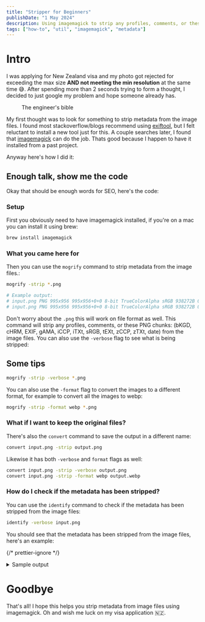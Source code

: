 ```yaml
---
title: "Stripper for Beginners"
publishDate: "1 May 2024"
description: Using imagemagick to strip any profiles, comments, or these PNG chunks: (bKGD,cHRM,EXIF,gAMA,iCCP,iTXt,sRGB,tEXt,zCCP,zTXt,date) from image files
tags: ["how-to", "util", "imagemagick", "metadata"]
---
```



# Intro

I was applying for New Zealand visa and my photo got rejected for exceeding the max size **AND not meeting the min resolution** at the same time 😅.
After spending more than 2 seconds trying to form a thought, I decided to just google my problem and hope someone already has.

<figure>
	<Picture
		src={copas}
		formats={["avif", "webp"]}
		alt="A photo of a fictious book cover mocking programmer's habit of copy-pasting code from stackoverflow"
	/>
	<figcaption class="text-center">The engineer's bible</figcaption>
</figure>

My first thought was to look for something to strip metadata from the image files. I found most stackoverflow/blogs
recommend using [exiftool](https://exiftool.org/), but I felt reluctant to install a new tool just for
this. A couple searches later, I found that [imagemagick](https://imagemagick.org/index.php) can do the
job. Thats good because I happen to have it installed from a past project.

Anyway here's how I did it:

## Enough talk, show me the code

Okay that should be enough words for SEO, here's the code:

### Setup

First you obviously need to have imagemagick installed, if you're on a mac you can install it using brew:

```sh
brew install imagemagick
```

### What you came here for

Then you can use the `mogrify` command to strip metadata from the image files.:

```sh
mogrify -strip *.png

# Example output:
# input.png PNG 995x956 995x956+0+0 8-bit TrueColorAlpha sRGB 938272B 0.040u 0:00.028
# input.png PNG 995x956 995x956+0+0 8-bit TrueColorAlpha sRGB 938272B 0.160u 0:00.159
```

Don't worry about the `.png` this will work on file format as well.
This command will strip any profiles, comments, or these PNG chunks: (bKGD, cHRM, EXIF, gAMA, iCCP, iTXt, sRGB, tEXt, zCCP, zTXt, date) from the image files.
You can also use the `-verbose` flag to see what is being stripped:

## Some tips

```sh
mogrify -strip -verbose *.png
```

You can also use the `-format` flag to convert the images to a different format, for example to convert all the images to webp:

```sh
mogrify -strip -format webp *.png
```

### What if I want to keep the original files?

There's also the `convert` command to save the output in a different name:

```sh
convert input.png -strip output.png
```

Likewise it has both `-verbose` and `format` flags as well:

```sh
convert input.png -strip -verbose output.png
convert input.png -strip -format webp output.webp
```

### How do I check if the metadata has been stripped?

You can use the `identify` command to check if the metadata has been stripped from the image files:

```sh
identify -verbose input.png
```

You should see that the metadata has been stripped from the image files, here's an example:

{/* prettier-ignore */}
<details style="max-height:480px;overflow-x:hidden;">
  <summary>Sample output</summary>

```sh
Image:
  Filename: copas.png
  Permissions: rw-r--r--
  Format: PNG (Portable Network Graphics)
  Mime type: image/png
  Class: DirectClass
  Geometry: 995x956+0+0
  Units: Undefined
  Colorspace: sRGB
  Type: TrueColorAlpha
  Endianness: Undefined
  Depth: 8-bit
  Channels: 4.0
  Channel depth:
    Red: 8-bit
    Green: 8-bit
    Blue: 8-bit
    Alpha: 1-bit
  Channel statistics:
    Pixels: 951220
    Red:
      min: 0  (0)
      max: 255 (1)
      mean: 157.46 (0.617489)
      median: 229 (0.898039)
      standard deviation: 110.821 (0.434593)
      kurtosis: -1.58947
      skewness: -0.493305
      entropy: 0.611703
    Green:
      min: 0  (0)
      max: 255 (1)
      mean: 197.068 (0.772817)
      median: 234 (0.917647)
      standard deviation: 66.679 (0.261486)
      kurtosis: 0.0415249
      skewness: -0.909079
      entropy: 0.604423
    Blue:
      min: 0  (0)
      max: 255 (1)
      mean: 191.779 (0.752075)
      median: 230 (0.901961)
      standard deviation: 70.4805 (0.276394)
      kurtosis: -0.512684
      skewness: -0.729027
      entropy: 0.611983
    Alpha:
      min: 255  (1)
      max: 255 (1)
      mean: 255 (1)
      median: 255 (1)
      standard deviation: 0 (0)
      kurtosis: 0
      skewness: 0
      entropy: 0
  Image statistics:
    Overall:
      min: 0  (0)
      max: 255 (1)
      mean: 200.327 (0.785595)
      median: 237 (0.929412)
      standard deviation: 61.9952 (0.243118)
      kurtosis: -0.515157
      skewness: -0.532853
      entropy: 0.457027
  Rendering intent: Perceptual
  Gamma: 0.454545
  Chromaticity:
    red primary: (0.64,0.33,0.03)
    green primary: (0.3,0.6,0.1)
    blue primary: (0.15,0.06,0.79)
    white point: (0.3127,0.329,0.3583)
  Matte color: grey74
  Background color: white
  Border color: srgb(223,223,223)
  Transparent color: black
  Interlace: None
  Intensity: Undefined
  Compose: Over
  Page geometry: 995x956+0+0
  Dispose: Undefined
  Iterations: 0
  Compression: Zip
  Orientation: TopLeft
  Properties:
    date:create: 2024-05-01T09:55:25+00:00
    date:modify: 2024-05-01T09:55:25+00:00
    date:timestamp: 2024-05-01T10:11:53+00:00
    png:IHDR.bit-depth-orig: 8
    png:IHDR.bit_depth: 8
    png:IHDR.color-type-orig: 6
    png:IHDR.color_type: 6 (RGBA)
    png:IHDR.interlace_method: 0 (Not interlaced)
    png:IHDR.width,height: 995, 956
    signature: 85e8424ae990ac2d1bfd4d344bd94a7c5962704ac942c6fd7b79e1ae15c50b09
  Artifacts:
    verbose: true
  Tainted: False
  Filesize: 980.178KiB
  Number pixels: 951220
  Pixel cache type: Memory
  Pixels per second: 67.3782MP
  User time: 0.020u
  Elapsed time: 0:01.014
  Version: ImageMagick 7.1.1-31 Q16-HDRI aarch64 22148 https://imagemagick.org
```

</details>

# Goodbye

That's all! I hope this helps you strip metadata from image files using imagemagick. Oh and wish me luck on my visa application 🇳🇿.
